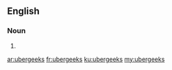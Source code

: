 ==English==

===Noun===
{{head|en|noun plural form}}

# {{plural of|ubergeek|lang=en}}

[[ar:ubergeeks]]
[[fr:ubergeeks]]
[[ku:ubergeeks]]
[[my:ubergeeks]]
